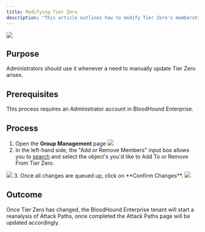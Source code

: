 ---
title: Modifying Tier Zero
description: "This article outlines how to modify Tier Zero's membership in BloodHound Enterprise."
---

<Frame>
  <img src="/hc/article_attachments/18258001080731.png"/>
</Frame>

## Purpose

Administrators should use it whenever a need to manually update Tier Zero arises.

## Prerequisites

This process requires an Administrator account in BloodHound Enterprise.

## Process


1.  Open the **Group Management** page
    <Frame>
      <img src="/hc/article_attachments/28842139193883.png"/>
    </Frame>
2.  In the left-hand side, the "Add or Remove Members" input box allows you to [search](/hc/en-us/articles/12016243350939-Explore-Search-for-Objects) and select the object's you'd like to Add To or Remove From Tier Zero.
   <Frame>
    <img src="/hc/article_attachments/28842168428699.png"/>
   </Frame>
3.  Once all changes are queued up, click on **Confirm Changes**.
    <Frame>
      <img src="/hc/article_attachments/28842139211035.png"/>
    </Frame>

## Outcome

Once Tier Zero has changed, the BloodHound Enterprise tenant will start a reanalysis of Attack Paths, once completed the Attack Paths page will be updated accordingly.
